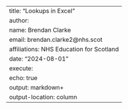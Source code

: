 ---
title: "Lookups in Excel"
author:
    name: Brendan Clarke
    email: brendan.clarke2@nhs.scot
    affiliations: NHS Education for Scotland
date: "2024-08-01"
execute: 
  echo: true
output: markdown+
output-location: column
---